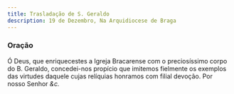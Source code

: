 ```yaml
---
title: Trasladação de S. Geraldo
description: 19 de Dezembro, Na Arquidiocese de Braga
---
```


### Oração

Ó Deus, que enriquecestes a Igreja Bracarense com o preciosíssimo corpo do
B. Geraldo, concedei-nos propício que imitemos fielmente os exemplos das
virtudes daquele cujas relíquias honramos com filial devoção. Por nosso
Senhor <em>&c.</em>
